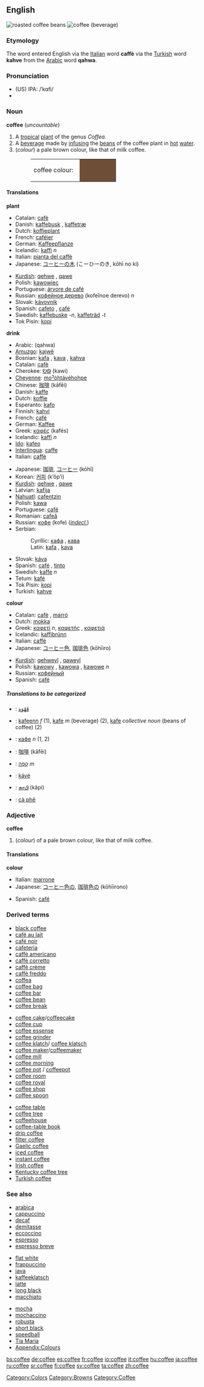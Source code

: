 {{wikipedia}}
==English==
[[Image:Roasted coffee beans.jpg|thumb|roasted coffee beans]]
[[Image:A small cup of coffee.JPG|thumb|coffee (beverage)]]
===Etymology===
The word entered English via the [[Italian]] word ''' caffè''' via the [[Turkish]] word '''kahve''' from the [[Arabic]] word '''qahwa'''.

===Pronunciation===
*(US) IPA: /ˈkɑfi/
*{{audio|en-us-coffee.ogg|Audio (US)}}

===Noun===
'''coffee''' (''uncountable'')
#A [[tropical]] [[plant]] of the genus ''Coffea''.
#A [[beverage]] made by [[infuse|infusing]] the [[bean]]s of the coffee plant in [[hot]] [[water]].
#(''colour'') a pale brown colour, like that of milk coffee.
#:<table><tr><td>coffee colour: &nbsp;</td><td bgcolor="#6F4E37" width="80">&nbsp; </td></tr></table>

====Translations====
'''plant'''
{{top}}
*Catalan: [[cafè]] {{m}}
*Danish: [[kaffebusk]] {{c}}, [[kaffetræ]] {{n}}
*Dutch: [[koffieplant]] {{m}}
*French: [[caféier]] {{m}}
*German: [[Kaffeepflanze]] {{f}}
*Icelandic: [[kaffi]] ''n''
*Italian: [[pianta del caffè]] {{f}}
*Japanese: [[コーヒーの木]] (こーひーのき, kōhī no ki) 
{{mid}}
*[[Kurdish]]: [[qehwe]] {{f}}, [[qawe]] {{f}}
*Polish: [[kawowiec]] {{m}}
*Portuguese: [[árvore de café]] {{f}}
*Russian: [[кофейное дерево]] (kofeĭnoe derevo) ''n''
*Slovak: [[kávovník]] {{m}}
*Spanish: [[cafeto]] {{m}}, [[café]] {{m}}
*Swedish: [[kaffebuske]] ''-n'', [[kaffeträd]] ''-t''
*Tok Pisin: [[kopi]]
{{bottom}}

'''drink'''
{{top}}
*Arabic: {{ARchar|[[قهوة]]}} (qahwa)
*[[Amuzgo]]: [[kajwê]]
*Bosnian: [[kafa#Bosnian|kafa]] {{f}}, [[kava#Bosnian|kava]] {{f}}, [[kahva#Bosnian|kahva]] {{f}}
*Catalan: [[cafè]] {{m}}
*Cherokee: [[ᎧᏫ]] (kawi)
*[[Cheyenne]]: [[moˀȯhtávėhohpe]]
*Chinese: [[咖啡]] (kāfēi)
*Danish: [[kaffe]] {{c}}
*Dutch: [[koffie]] {{m}}
*Esperanto: [[kafo]]
*Finnish: [[kahvi]]
*French: [[café]] {{m}}
*German: [[Kaffee]] {{m}}
*Greek: [[καφές]] (kafés) {{m}}
*Icelandic: [[kaffi]] ''n''
*[[Ido]]: [[kafeo]]
*[[Interlingua]]: [[caffe]]
*Italian: [[caffè]] {{m}}
{{mid}}
*Japanese: [[珈琲]], [[コーヒー]] (kōhī) 
*Korean: [[커피]] (kʼŏpʼi)
*[[Kurdish]]: [[qehwe]] {{f}}, [[qawe]] {{f}}
*Latvian: [[kafija]] {{f}}
*[[Nahuatl]]: [[cafentzin]]
*Polish: [[kawa]] {{f}}
*Portuguese: [[café]] {{m}}
*Romanian: [[cafeă]] {{f}}
*Russian: [[кофе]] (kofe) {{m}} ([[indeclinable|''indecl.'']]) 
*Serbian:
*:Cyrillic: [[кафа#Serbian|кафа]] {{f}}, [[кава#Serbian|кава]] {{f}}
*:Latin: [[kafa#Serbian|kafa]] {{f}}, [[kava#Serbian|kava]] {{f}}
*Slovak: [[káva]] {{f}}
*Spanish: [[café]] {{m}}, [[tinto]] {{m}}
*Swedish: [[kaffe]] ''n''
*Tetum: [[kafé]]
*Tok Pisin: [[kopi]]
*Turkish: [[kahve]]
{{bottom}}

'''colour'''
{{top}}
*Catalan: [[cafè]] {{m}}, [[marró]] {{m}}
*Dutch: [[mokka]]
*Greek: [[καφετί]] ''n'', [[καφετής]] {{m}}, [[καφετιά]] {{f}}
*Icelandic: [[kaffibrúnn]]
*Italian: [[caffè]]
*Japanese: [[コーヒー]][[色]], [[珈琲]][[色]] (kōhīiro) 
{{mid}}
*[[Kurdish]]: [[qehweyî]] {{m}}, [[qaweyî]] {{m}}
*Polish: [[kawowy]] {{m}}, [[kawowa]] {{f}}, [[kawowe]] ''n''
*Russian: [[кофейный]]
*Spanish: [[café]] {{m}}
{{bottom}}

=====Translations to be categorized=====
{{checktrans}}
<!--Remove this section once all of the translations below have been moved into the tables above.-->

*{{ttbc|Arabic}}: [[قهوة|قَهْوَة]]
*{{ttbc|Breton}}: [[kafeenn]] ''f'' (1), [[kafe]] ''m'' (beverage) (2), [[kafe]] ''collective noun'' (beans of coffee) (2)
*{{ttbc|Bulgarian}}: [[кафе]] ''n'' (1, 2)
*{{ttbc|Chinese}}: [[咖啡]] (kāfēi)
*{{ttbc|Hebrew}}: [[קפה|קָפֶה]] ''m''
*{{ttbc|Hungarian}}: [[kávé]]
*{{ttbc|Tamil}}: [[காபி]] (kâpi)
*{{ttbc|Vietnamese}}: [[cà phê]]

===Adjective===
'''coffee'''
#(''colour'') of a pale brown colour, like that of milk coffee.

====Translations====
'''colour'''
{{top}}
*Italian: [[marrone]]
*Japanese: [[コーヒー]][[色]]の, [[珈琲]][[色]]の (kōhīirono) 
{{mid}}
*Spanish: [[café]]
{{bottom}}

===Derived terms===
{{top3}}
*[[black coffee]]
*[[café au lait]]
*[[café noir]]
*[[cafeteria]]
*[[caffè americano]]
*[[caffè corretto]]
*[[caffè crème]]
*[[caffè freddo]]
*[[coffea]]
*[[coffee bag]]
*[[coffee bar]]
*[[coffee bean]]
*[[coffee break]]
{{mid3}}
*[[coffee cake]]/[[coffeecake]]
*[[coffee cup]]
*[[coffee essense]]
*[[coffee grinder]]
*[[coffee klatch]]/ [[coffee klatsch]]
*[[coffee maker]]/[[coffeemaker]]
*[[coffee mill]]
*[[coffee morning]]
*[[coffee pot]] / [[coffeepot]]
*[[coffee room]]
*[[coffee royal]]
*[[coffee shop]]
*[[coffee spoon]]
{{mid3}}
*[[coffee table]]
*[[coffee tree]]
*[[coffeehouse]]
*[[coffee-table book]]
*[[drip coffee]]
*[[filter coffee]]
*[[Gaelic coffee]]
*[[iced coffee]]
*[[instant coffee]]
*[[Irish coffee]]
*[[Kentucky coffee tree]]
*[[Turkish coffee]]
{{bottom}}
===See also===
{{top3}}
*[[arabica]]
*[[cappuccino]]
*[[decaf]]
*[[demitasse]]
*[[eccoccino]]
*[[espresso]]
*[[espresso breve]]
{{mid3}}
*[[flat white]]
*[[frappuccino]]
*[[java]]
*[[kaffeeklatsch]]
*[[latte]]
*[[long black]]
*[[macchiato]]
{{mid3}}
*[[mocha]]
*[[mochaccino]]
*[[robusta]]
*[[short black]]
*[[speedball]]
*[[Tia Maria]]
*[[Wiktionary_Appendix:Colours|Appendix:Colours]]
{{bottom}}

[[Category:Colors]]
[[Category:Browns]]
[[Category:Coffee]]

[[bs:coffee]]
[[de:coffee]]
[[es:coffee]]
[[fr:coffee]]
[[io:coffee]]
[[it:coffee]]
[[hu:coffee]]
[[ja:coffee]]
[[ru:coffee]]
[[sr:coffee]]
[[fi:coffee]]
[[sv:coffee]]
[[ta:coffee]]
[[zh:coffee]]